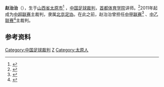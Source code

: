 {{infobox Football official
|                name = 赵治治
|               image = 
|            fullname = 
|         dateofbirth = {{birth date and age|1976|11|12}}
|         cityofbirth = [[山西省|山西省]][[太原市|太原市]]
|      countryofbirth = [[中华人民共和国|中华人民共和国]]
|         dateofdeath = 
|         cityofdeath = 
|      countryofdeath = 
|     otheroccupation = 
|               years = 2009<br>2010<br>2011 - 
|              league = [[中乙联赛|中乙联赛]]<br>[[中甲联赛|中甲联赛]]<br>[[中超联赛|中超联赛]]
|                role = [[球證|球證]]<br>[[球證|球證]]<br>[[球證|球證]]
|  internationalyears = 
|       confederation = 
|   internationalrole = 
}}
'''赵治治'''（{{bd|1976年|11月12日}}），生于[[山西省|山西省]][[太原市|太原市]]<ref>{{cite web|title=Referee profile of Zhizhi Zhao|url=http://www.transfermarkt.co.uk/en/zhizhi-zhao/profil/schiedsrichter_6476.html|publisher=Transfermarkt|accessdate=2013-04-05}}{{dead link|date=2018年4月 |bot=InternetArchiveBot |fix-attempted=yes }}</ref> ，[[中国|中国]][[足球裁判|足球裁判]]，[[首都体育学院|首都体育学院]]讲师。<ref>{{cite web|title=赵治治|url=http://dbpub.cnki.net/grid2008/DetailAuthor/DetailView.aspx?authorId=11657780|work=学者知网节|publisher=中国知网|accessdate=2013-04-05}}{{Dead link|date=2020年7月 |bot=InternetArchiveBot |fix-attempted=yes }}</ref>2011年起成为[[中超联赛|中超联赛]]主裁判，隶属[[北京足协|北京足协]]。在此之前，赵治治曾担任[[中甲联赛|中甲联赛]]<ref>{{cite news|title=中甲第20轮保级关键战：北京八喜2-1胜上海中邦|url=http://sports.sohu.com/20100904/n274705091.shtml|accessdate=2013-04-05|newspaper=搜狐体育|date=2010-09-04|archive-date=2015-03-30|archive-url=https://web.archive.org/web/20150330043512/http://sports.sohu.com/20100904/n274705091.shtml|dead-url=no}}</ref> 、[[中乙联赛|中乙联赛]]<ref>{{cite news|title=湖南湘涛赢得“险”|url=http://news.163.com/09/0621/10/5CAU234Q000120GR.html|accessdate=2013-04-05|newspaper=湖南在线-湖南日报(长沙)|date=2009-06-21}}</ref>主裁判。

== 参考资料 ==
{{reflist}}

{{2013年中国足球联赛裁判}}
{{2014年中国足球联赛裁判}}
{{2015年中国足球联赛裁判}}
{{2016年中国足球联赛裁判}}
{{2017年中国足球联赛裁判}}
{{2018年中国足球联赛裁判}}

{{DEFAULTSORT:Zhao Zhizhi}}

[[Category:中国足球裁判|Category:中国足球裁判]]
[[Category:赵姓|Z]]
[[Category:太原人|Category:太原人]]